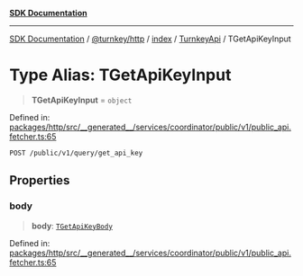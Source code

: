 [**SDK Documentation**](../../../../../../README.mdx)

***

[SDK Documentation](../../../../../../packages.mdx) / [@turnkey/http](../../../../README.mdx) / [index](../../../README.mdx) / [TurnkeyApi](../README.mdx) / TGetApiKeyInput

# Type Alias: TGetApiKeyInput

> **TGetApiKeyInput** = `object`

Defined in: [packages/http/src/\_\_generated\_\_/services/coordinator/public/v1/public\_api.fetcher.ts:65](https://github.com/tkhq/sdk/blob/078f5423e923fbd1d7fd39440402d7f01d09c3d0/packages/http/src/__generated__/services/coordinator/public/v1/public_api.fetcher.ts#L65)

`POST /public/v1/query/get_api_key`

## Properties

### body

> **body**: [`TGetApiKeyBody`](TGetApiKeyBody.mdx)

Defined in: [packages/http/src/\_\_generated\_\_/services/coordinator/public/v1/public\_api.fetcher.ts:65](https://github.com/tkhq/sdk/blob/078f5423e923fbd1d7fd39440402d7f01d09c3d0/packages/http/src/__generated__/services/coordinator/public/v1/public_api.fetcher.ts#L65)
